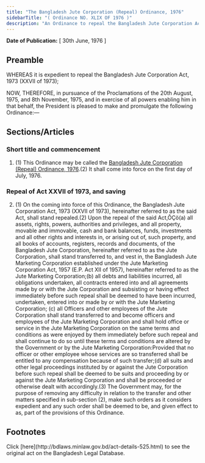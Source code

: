 ```yaml
---
title: "The Bangladesh Jute Corporation (Repeal) Ordinance, 1976"
sidebarTitle: "( Ordinance NO. XLIX OF 1976 )"
description: "An Ordinance to repeal the Bangladesh Jute Corporation Act, 1973."
---
```


**Date of Publication:** [ 30th June, 1976 ]

## Preamble

WHEREAS it is expedient to repeal the Bangladesh Jute Corporation Act, 1973 (XXVII of 1973);

NOW, THEREFORE, in pursuance of the Proclamations of the 20th August, 1975, and 8th November, 1975, and in exercise of all powers enabling him in that behalf, the President is pleased to make and promulgate the following Ordinance:—

## Sections/Articles

### Short title and commencement

1. (1) This Ordinance may be called the [Bangladesh Jute Corporation (Repeal) Ordinance, 1976](/laws/act-525 "Bangladesh Jute Corporation (Repeal) Ordinance, 1976").(2) It shall come into force on the first day of July, 1976.

### Repeal of Act XXVII of 1973, and saving

2. (1) On the coming into force of this Ordinance, the Bangladesh Jute Corporation Act, 1973 (XXVII of 1973), hereinafter referred to as the said Act, shall stand repealed.(2) Upon the repeal of the said Act,ÔÇö(a) all assets, rights, powers, authorities and privileges, and all property, movable and immovable, cash and bank balances, funds, investments and all other rights and interests in, or arising out of, such property, and all books of accounts, registers, records and documents, of the Bangladesh Jute Corporation, hereinafter referred to as the Jute Corporation, shall stand transferred to, and vest in, the Bangladesh Jute Marketing Corporation established under the Jute Marketing Corporation Act, 1957 (E.P. Act XII of 1957), hereinafter referred to as the Jute Marketing Corporation;(b) all debts and liabilities incurred, all obligations undertaken, all contracts entered into and all agreements made by or with the Jute Corporation and subsisting or having effect immediately before such repeal shall be deemed to have been incurred, undertaken, entered into or made by or with the Jute Marketing Corporation; (c) all Officers and other employees of the Jute Corporation shall stand transferred to and become officers and employees of the Jute Marketing Corporation and shall hold office or service in the Jute Marketing Corporation on the same terms and conditions as were enjoyed by them immediately before such repeal and shall continue to do so until these terms and conditions are altered by the Government or by the Jute Marketing Corporation:Provided that no officer or other employee whose services are so transferred shall be entitled to any compensation because of such transfer;(d) all suits and other legal proceedings instituted by or against the Jute Corporation before such repeal shall be deemed to be suits and proceeding by or against the Jute Marketing Corporation and shall be proceeded or otherwise dealt with accordingly.(3) The Government may, for the purpose of removing any difficulty in relation to the transfer and other matters specified in sub-section (2), make such orders as it considers expedient and any such order shall be deemed to be, and given effect to as, part of the provisions of this Ordinance.

## Footnotes

<Note>
  Click [here](http://bdlaws.minlaw.gov.bd/act-details-525.html) to see the original act on the Bangladesh Legal Database.
</Note>
